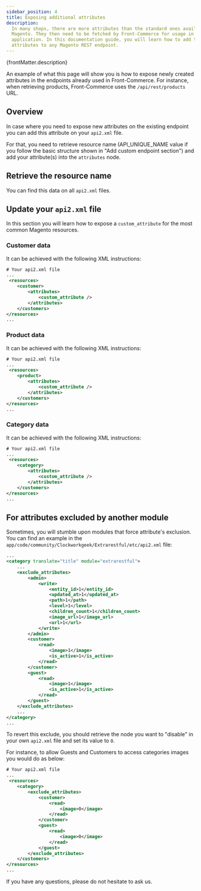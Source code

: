 ```yaml
---
sidebar_position: 4
title: Exposing additional attributes
description:
  In many shops, there are more attributes than the standard ones available in
  Magento. They then need to be fetched by Front-Commerce for usage in your
  application. In this documentation guide, you will learn how to add these
  attributes to any Magento REST endpoint.
---
```



<p>{frontMatter.description}</p>

An example of what this page will show you is how to expose newly created
attributes in the endpoints already used in Front-Commerce. For instance, when
retrieving products, Front-Commerce uses the `/api/rest/products` URL.

## Overview

In case where you need to expose new attributes on the existing endpoint you can
add this attribute on your `api2.xml` file.

For that, you need to retrieve resource name (API_UNIQUE_NAME value if you
follow the basic structure shown in "Add custom endpoint section") and add your
attribute(s) into the `attributes` node.

## Retrieve the resource name

You can find this data on all `api2.xml` files.

## Update your `api2.xml` file

In this section you will learn how to expose a `custom_attribute` for the most
common Magento resources.

### Customer data

It can be achieved with the following XML instructions:

```xml
# Your api2.xml file
...
 <resources>
    <customer>
        <attributes>
            <custom_attribute />
        </attributes>
    </customers>
</resources>
...
```

### Product data

It can be achieved with the following XML instructions:

```xml
# Your api2.xml file
...
 <resources>
    <product>
        <attributes>
            <custom_attribute />
        </attributes>
    </customers>
</resources>
...
```

### Category data

It can be achieved with the following XML instructions:

```xml
# Your api2.xml file
...
 <resources>
    <category>
        <attributes>
            <custom_attribute />
        </attributes>
    </customers>
</resources>
...
```

## For attributes excluded by another module

Sometimes, you will stumble upon modules that force attribute's exclusion. You
can find an example in the
`app/code/community/Clockworkgeek/Extrarestful/etc/api2.xml` file:

```xml
...
<category translate="title" module="extrarestful">
    ...
    <exclude_attributes>
        <admin>
            <write>
                <entity_id>1</entity_id>
                <updated_at>1</updated_at>
                <path>1</path>
                <level>1</level>
                <children_count>1</children_count>
                <image_url>1</image_url>
                <url>1</url>
            </write>
        </admin>
        <customer>
            <read>
                <image>1</image>
                <is_active>1</is_active>
            </read>
        </customer>
        <guest>
            <read>
                <image>1</image>
                <is_active>1</is_active>
            </read>
        </guest>
    </exclude_attributes>
    ...
</category>
...
```

To revert this exclude, you should retrieve the node you want to "disable" in
your own `api2.xml` file and set its value to `0`.

For instance, to allow Guests and Customers to access categories images you
would do as below:

```xml
# Your api2.xml file
...
 <resources>
    <category>
        <exclude_attributes>
            <customer>
                <read>
                    <image>0</image>
                </read>
            </customer>
            <guest>
                <read>
                    <image>0</image>
                </read>
            </guest>
        </exclude_attributes>
    </customers>
</resources>
...
```

If you have any questions, please do not hesitate to <ContactLink>ask
us</ContactLink>.
